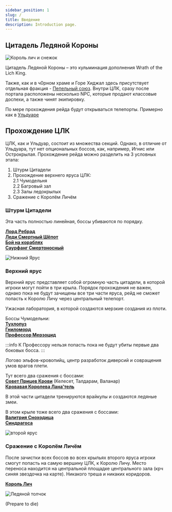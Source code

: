 ```yaml
---
sidebar_position: 1
slug: /
title: Введение
description: Introduction page.
---
```



## Цитадель Ледяной Короны

<div className="text--center">

![Король лич и снежок](https://www.wowhcb.ru/adepts/icc/lich_king_snow_INTRO.gif)

</div>

Цитадель Ледяной Короны – это кульминация дополнения Wrath of the Lich King.

Также, как и в ч0рном храме и Горе Хиджал здесь присутствует отдельная
фракция - [Пепельный союз](https://www.wowhead.com/wotlk/ru/faction=1156). Внутри ЦЛК, сразу после портала расположены
несколько NPC, которые продают классовые доспехи, а также чинят экипировку.

По мере прохождения рейда будут открываться телепорты. Примерно как в [Ульдуаре](../ulduar/index.md)

## Прохождение ЦЛК

ЦЛК, как и Ульдуар, состоит из множества секций. Однако, в отличие от Ульдуара, тут нет опциональных боссов, как,
например, Игнис или Острокрылая. Прохождение рейда можно разделить на 3 условных этапа:

1. Штурм Цитадели
2. Прохождение верхнего яруса ЦЛК:  
   2.1 Чумодельня   
   2.2 Багровый зал  
   2.3 Залы ледокрылых
3. Сражение с Королём Личём

### Штурм Цитадели

Эта часть полностью линейная, боссы убиваются по порядку.

[**Лорд Ребрад**](lower_spire/lord_marrowgar.mdx) <br />
[**Леди Смертный Шёпот**](../lower_spire/lady_deathwhisper.md) <br />
[**Бой на кораблях**](lower_spire/gunship_battle.md) <br />
[**Саурфанг Смертоносный**](lower_spire/saurfang.md) <br />

![Нижний Ярус](/img/icc/map/Нижний_ярус.jpg)

### Верхний ярус

Верхний ярус представляет собой огромную часть цитадели, в которой игроки могут пойти в три крыла. Порядок прохождения
не
важен, однако пока не будут зачищены все три части яруса, рейд не сможет попасть к Королю Личу через центральный
телепорт.

<Tabs>
<TabItem value="1111" label="Чумодельня">

Ужасная лаборатория, в которой создаются мерзкие создания из плоти.

Боссы Чумодельни:<br />
[**Тухлопуз**](plagueworks/festergut.md) <br />
[**Гниломорд**](plagueworks/rotface.md) <br />
[**Профессор Мерзоцид**](plagueworks/putricide.mdx)

:::info
К Профессору нельзя попасть пока не будут убиты первые два боковых босса.
:::

</TabItem>
<TabItem value="2222" label="Багровые залы">

Логово эльфов-кровопийц, центр разработок диверсий и совращения умов врагов плети.

Тут всего два сражения с боссами: <br />
[**Совет Прицев Крови**](crimson_hall/blood_prince_council.mdx) (Келесет, Талдарам, Валанар) <br />
[**Кровавая Королева Лана'тель**](crimson_hall/lanathel.md) <br />

</TabItem>
<TabItem value="3333" label="Залы ледокрылых">

В этой части цитадели тренируются врайкулы и создаются ледяные змеи.

В этом крыле тоже всего два сражения с боссами: <br />
[**Валитрия Сноходица**](frostwing_halls/valithria.mdx) <br />
[**Синдрагоса**](frostwing_halls/sindragosa.md) <br />

</TabItem>
</Tabs>

![второй ярус](/img/icc/map/Верхний_ярус_склеенный.jpg)

### Сражение с Королём Личём

После зачистки всех боссов во всех крыльях второго яруса игроки смогут попасть на самую вершину ЦЛК, к Королю Личу.
Место переноса находится на центральной площадке центрального зала (крч синяя звездочка на карте). Никакого треша и
никаких коридоров.

[**Король Лич**](the_lich_king.md)

![Ледяной толчок](/img/icc/map/Ледяной_трон.jpg)

(Prepare to die)